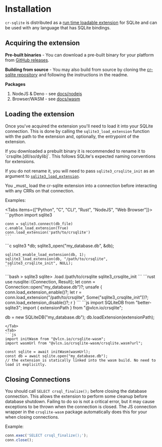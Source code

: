 
# Installation

`cr-sqlite` is distributed as a [run time loadable extension](https://www.sqlite.org/loadext.html) for SQLite and can be used with any language that has SQLite bindings.

## Acquiring the extension

**Pre-built binaries** - You can download a pre-built binary for your platform from [GitHub releases](https://github.com/vlcn-io/cr-sqlite/releases).

**Building from source** - You may also build from source by cloning the [cr-sqlite repository](https://github.com/vlcn-io/cr-sqlite) and following the instructions in the readme.

**Packages**

1. NodeJS & Deno - see [docs/nodejs](../js/nodejs)
2. Browser/WASM - see [docs/wasm](../js/wasm)

## Loading the extension

Once you've acquired the extension you'll need to load it into your SQLite connection. This is done by calling the `sqlite3_load_extension` function with the path to the extension and, optionally, the entrypoint of the extension.


<Callout emoji="👾">
  If you downloaded a prebuilt binary it is recommended to rename it to `crsqlite.[dll/so/dylib]`. This follows SQLite's expected naming conventions for extensions.
  
  If you do not rename it, you will need to pass `sqlite3_crsqlite_init` as an argument to [`sqlite3_load_extension`](https://www.sqlite.org/c3ref/load_extension.html).
</Callout>


<Callout emoji="👾">
  You _must_ load the cr-sqlite extension into a connection before
  interacting with any CRRs on that connection.
</Callout>

Examples:

<Tabs items={["Python", "C", "CLI", "Rust", "NodeJS", "Web Browser"]}>
  <Tab>
    ```python
    import sqlite3

    conn = sqlite3.connect(db_file)
    c.enable_load_extension(True)
    conn.load_extension('path/to/crsqlite')
    ```
  </Tab>
  <Tab>
    ```c
    sqlite3 *db;
    sqlite3_open("my_database.db", &db);
    
    sqlite3_enable_load_extension(db, 1);
    sqlite3_load_extension(db, "/path/to/crsqlite", "sqlite3_crsqlite_init", NULL);
    ```
  </Tab>
  <Tab>
  ```bash
  > sqlite3
  sqlite> .load /path/to/crsqlite sqlite3_crsqlite_init
  ```
  </Tab>
  <Tab>
  ```rust
  use rusqlite::{Connection, Result};
  let conn = Connection::open("my_database.db")?;
  unsafe {
    conn.load_extension_enable()?;
    let r = conn.load_extension("/path/to/crsqlite", Some("sqlite3_crsqlite_init"))?;
    conn.load_extension_disable()?;
    r
  }
  ```
  </Tab>
  <Tab>
  ```js
  import SQLiteDB from "better-sqlite3";
  import { extensionPath } from "@vlcn.io/crsqlite";

  db = new SQLiteDB("my_database.db");
  db.loadExtension(extensionPath);
  ```
  </Tab>
  <Tab>
  ```js
  import initWasm from "@vlcn.io/crsqlite-wasm";
  import wasmUrl from "@vlcn.io/crsqlite-wasm/crsqlite.wasm?url";

  const sqlite = await initWasm(wasmUrl);
  const db = await sqlite.open("my_database.db");
  // the extension is statically linked into the wasm build. No need to load it explicitly.
  ```
  </Tab>
</Tabs>

## Closing Connections

You should call `SELECT crsql_finalize();` before closing the database connection. This allows the extension to perform some cleanup before database shutdown. Failing to do so is not a critical error, but it may cause exceptions to be thrown when the connection is closed. The JS connection wrapper in the `crsqlite-wasm` package automatically does this for your when closing connections.

Example:

```js
conn.exec('SELECT crsql_finalize();');
conn.close();
```
